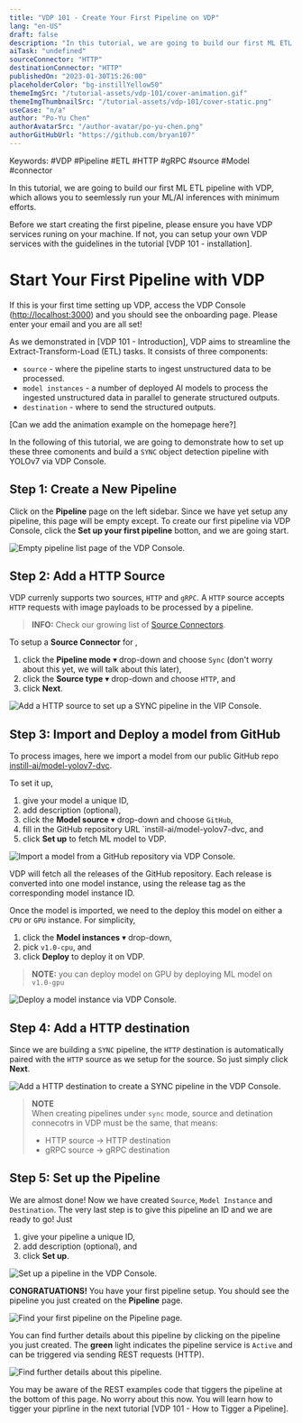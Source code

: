 ```yaml
---
title: "VDP 101 - Create Your First Pipeline on VDP"
lang: "en-US"
draft: false
description: "In this tutorial, we are going to build our first ML ETL pipeline with VDP, which allows you to seemlessly run your ML/AI inferences with minimum efforts."
aiTask: "undefined"
sourceConnector: "HTTP"
destinationConnector: "HTTP"
publishedOn: "2023-01-30T15:26:00"
placeholderColor: "bg-instillYellow50"
themeImgSrc: "/tutorial-assets/vdp-101/cover-animation.gif"
themeImgThumbnailSrc: "/tutorial-assets/vdp-101/cover-static.png"
useCase: "n/a"
author: "Po-Yu Chen"
authorAvatarSrc: "/author-avatar/po-yu-chen.png"
authorGitHubUrl: "https://github.com/bryan107"
---
```


Keywords: #VDP #Pipeline #ETL #HTTP #gRPC #source #Model #connector

In this tutorial, we are going to build our first ML ETL pipeline with VDP, which allows you to seemlessly run your ML/AI inferences with minimum efforts.

Before we start creating the first pipeline, please ensure you have VDP services runing on your machine. If not, you can setup your own VDP services with the guidelines in the tutorial [VDP 101 - installation].

# Start Your First Pipeline with VDP

If this is your first time setting up VDP, access the VDP Console ([http://localhost:3000](http://localhost:3000/)) and you should see the onboarding page. Please enter your email and you are all set!

As we demonstrated in [VDP 101 - Introduction], VDP aims to streamline the Extract-Transform-Load (ETL) tasks. It consists of three components:

- `source` - where the pipeline starts to ingest unstructured data to be processed.
- `model instances` - a number of deployed AI models to process the ingested unstructured data in parallel to generate structured outputs.
- `destination` - where to send the structured outputs.

[Can we add the animation example on the homepage here?]

In the following of this tutorial, we are going to demonstrate how to set up these three comonents and build a `SYNC` object detection pipeline with YOLOv7 via VDP Console. 

## Step 1: Create a New Pipeline

Click on the **Pipeline** page on the left sidebar. Since we have yet setup any pipeline, this page will be empty except. To create our first pipeline via VDP Console, click the **Set up your first pipeline** botton, and we are going start.

<img
  src="/tutorial-assets/vdp-101/create-your-first-pipeline/pipeline-list-empty.png"
  alt="Empty pipeline list page of the VDP Console."
/>


## Step 2: Add a HTTP Source

VDP currenly supports two sources, `HTTP` and `gRPC`. A `HTTP` source accepts `HTTP` requests with image payloads to be processed by a pipeline.

> **INFO:** 
> Check our growing list of [Source Connectors](https://www.instill.tech/docs/source-connectors/overview).

To setup a **Source Connector** for ,

1.  click the **Pipeline mode** ▾ drop-down and choose `Sync` (don't worry about this yet, we will talk about this later),
2.  click the **Source type** ▾ drop-down and choose `HTTP`, and
3.  click **Next**.

<img
  src="/tutorial-assets/vdp-101/create-your-first-pipeline/add-a-sync-source-http.png"
  alt="Add a HTTP source to set up a SYNC pipeline in the VIP Console."
/>


## Step 3: Import and Deploy a model from GitHub

To process images, here we import a model from our public GitHub repo [instill-ai/model-yolov7-dvc](https://github.com/instill-ai/model-yolov7-dvc).

To set it up,

1.  give your model a unique ID,
2.  add description (optional),
3.  click the **Model source** ▾ drop-down and choose `GitHub`,
4.  fill in the GitHub repository URL `instill-ai/model-yolov7-dvc, and
5.  click **Set up** to fetch ML model to VDP.

<img
  src="/tutorial-assets/vdp-101/create-your-first-pipeline/add-a-model.png"
  alt="Import a model from a GitHub repository via VDP Console."
/>

VDP will fetch all the releases of the GitHub repository. Each release is converted into one model instance, using the release tag as the corresponding model instance ID.

Once the model is imported, we need to the deploy this model on either a `CPU` or `GPU` instance. For simplicity, 

1.  click the **Model instances** ▾ drop-down,
2.  pick `v1.0-cpu`, and
3.  click **Deploy** to deploy it on VDP.

> **NOTE:** you can deploy model on GPU by deploying ML model on `v1.0-gpu`

<img
  src="/tutorial-assets/vdp-101/create-your-first-pipeline/add-a-model-2.png"
  alt="Deploy a model instance via VDP Console."
/>


## Step 4: Add a HTTP destination

Since we are building a `SYNC` pipeline, the `HTTP` destination is automatically paired with the `HTTP` source as we setup for the source. So just simply click **Next**.

<img
  src="/tutorial-assets/vdp-101/create-your-first-pipeline/add-a-sync-destination-http.png"
  alt="Add a HTTP destination to create a SYNC pipeline in the VDP Console."
/>

> **NOTE**  
> When creating pipelines under `sync` mode, source and detination connecotrs in VDP must be the same, that means:
> - HTTP source → HTTP destination
> - gRPC source → gRPC destination


## Step 5: Set up the Pipeline

We are almost done! Now we have created `Source`, `Model Instance` and `Destination`. The very last step is to give this pipeline an ID and we are ready to go! Just

1.  give your pipeline a unique ID,
2.  add description (optional), and
3.  click **Set up**.

<img
  src="/tutorial-assets/vdp-101/create-your-first-pipeline/first-pipeline.png"
  alt="Set up a pipeline in the VDP Console."
/>

**CONGRATUATIONS!** You have your first pipeline setup. You should see the pipeline you just created on the **Pipeline** page.

<img
  src="/tutorial-assets/vdp-101/create-your-first-pipeline/first-pipeline-list.png"
  alt="Find your first pipeline on the Pipeline page."
/>

You can find further details about this pipeline by clicking on the pipeline you just created. The **green** light indicates the pipeline service is `Active` and can be triggered via sending REST requests (HTTP).

<img
  src="/tutorial-assets/vdp-101/create-your-first-pipeline/first-pipeline-page.png.png"
  alt="Find further details about this pipeline."
/>

You may be aware of the REST examples code that tiggers the pipeline at the bottom of this page. No worry about this now. You will learn how to tigger your piprline in the next tutorial [VDP 101 - How to Tigger a Pipeline].
